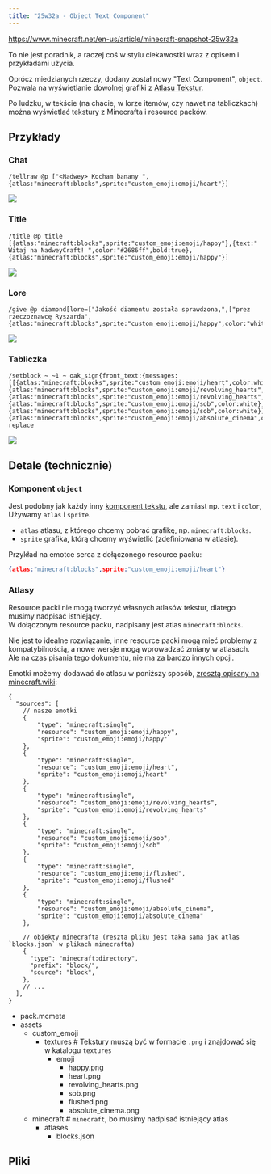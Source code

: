 ```yaml
---
title: "25w32a - Object Text Component"
---
```



https://www.minecraft.net/en-us/article/minecraft-snapshot-25w32a

<Aside title="To nie jest poradnik" variant="warning">
  To nie jest poradnik, a raczej coś w stylu ciekawostki wraz z opisem i przykładami użycia.
</Aside>

Oprócz miedzianych rzeczy, dodany został nowy "Text Component", `object`.  
Pozwala na wyświetlanie dowolnej grafiki z [Atlasu Tekstur](https://minecraft.wiki/w/Texture_atlas).

Po ludzku, w tekście (na chacie, w lorze itemów, czy nawet na tabliczkach) można wyświetlać tekstury z Minecrafta i resource packów.

## Przykłady

### Chat

```mcfunction wrap
/tellraw @p ["<Nadwey> Kocham banany ",{atlas:"minecraft:blocks",sprite:"custom_emoji:emoji/heart"}]
```

![](src/assets/docs/snapshots/25w32a/chat.png)

### Title

```mcfunction wrap
/title @p title [{atlas:"minecraft:blocks",sprite:"custom_emoji:emoji/happy"},{text:" Witaj na NadweyCraft! ",color:"#2686ff",bold:true},{atlas:"minecraft:blocks",sprite:"custom_emoji:emoji/happy"}]
```

![](src/assets/docs/snapshots/25w32a/title.png)

### Lore

```mcfunction wrap
/give @p diamond[lore=["Jakość diamentu została sprawdzona,",["prez rzeczoznawcę Ryszarda",{atlas:"minecraft:blocks",sprite:"custom_emoji:emoji/happy",color:"white",italic:false}]]]
```

![](src/assets/docs/snapshots/25w32a/lore.png)

### Tabliczka

```mcfunction wrap
/setblock ~ ~1 ~ oak_sign{front_text:{messages:[[{atlas:"minecraft:blocks",sprite:"custom_emoji:emoji/heart",color:white},{atlas:"minecraft:blocks",sprite:"custom_emoji:emoji/revolving_hearts",color:white},{atlas:"minecraft:blocks",sprite:"custom_emoji:emoji/revolving_hearts",color:white},"SHGBBHS",{atlas:"minecraft:blocks",sprite:"custom_emoji:emoji/sob",color:white},{atlas:"minecraft:blocks",sprite:"custom_emoji:emoji/sob",color:white}],"",{atlas:"minecraft:blocks",sprite:"custom_emoji:emoji/absolute_cinema",color:white},""]}} replace
```

![](src/assets/docs/snapshots/25w32a/sign.png)

## Detale (technicznie)

### Komponent `object`

Jest podobny jak każdy inny [komponent tekstu](https://minecraft.wiki/w/Text_component_format), ale zamiast np. `text` i `color`,  
Używamy `atlas` i `sprite`.

- `atlas` atlasu, z którego chcemy pobrać grafikę, np. `minecraft:blocks`.
- `sprite` grafika, którą chcemy wyświetlić (zdefiniowana w atlasie).

Przykład na emotce serca z dołączonego resource packu:

```json
{atlas:"minecraft:blocks",sprite:"custom_emoji:emoji/heart"}
```

### Atlasy

Resource packi nie mogą tworzyć własnych atlasów tekstur, dlatego musimy nadpisać istniejący.  
W dołączonym resource packu, nadpisany jest atlas `minecraft:blocks`.

Nie jest to idealne rozwiązanie, inne resource packi mogą mieć problemy z kompatybilnością, a nowe wersje mogą wprowadzać zmiany w atlasach.  
Ale na czas pisania tego dokumentu, nie ma za bardzo innych opcji.

Emotki możemy dodawać do atlasu w poniższy sposób, [zresztą opisany na minecraft.wiki](https://minecraft.wiki/w/Atlas):

```jsonc title="/assets/minecraft/atlases/blocks.json"
{
  "sources": [
    // nasze emotki
    {
        "type": "minecraft:single",
        "resource": "custom_emoji:emoji/happy",
        "sprite": "custom_emoji:emoji/happy"
    },
    {
        "type": "minecraft:single",
        "resource": "custom_emoji:emoji/heart",
        "sprite": "custom_emoji:emoji/heart"
    },
    {
        "type": "minecraft:single",
        "resource": "custom_emoji:emoji/revolving_hearts",
        "sprite": "custom_emoji:emoji/revolving_hearts"
    },
    {
        "type": "minecraft:single",
        "resource": "custom_emoji:emoji/sob",
        "sprite": "custom_emoji:emoji/sob"
    },
    {
        "type": "minecraft:single",
        "resource": "custom_emoji:emoji/flushed",
        "sprite": "custom_emoji:emoji/flushed"
    },
    {
        "type": "minecraft:single",
        "resource": "custom_emoji:emoji/absolute_cinema",
        "sprite": "custom_emoji:emoji/absolute_cinema"
    },

    // obiekty minecrafta (reszta pliku jest taka sama jak atlas `blocks.json` w plikach minecrafta)
    {
      "type": "minecraft:directory",
      "prefix": "block/",
      "source": "block",
    },
    // ...
  ],
}
```

<FileTree>

- pack.mcmeta
- assets
  - custom_emoji
    - textures # Tekstury muszą być w formacie `.png` i znajdować się w katalogu `textures`
      - emoji
        - happy.png
        - heart.png
        - revolving_hearts.png
        - sob.png
        - flushed.png
        - absolute_cinema.png
  - minecraft # `minecraft`, bo musimy nadpisać istniejący atlas
    - atlases
      - blocks.json

</FileTree>

## Pliki

<FileDownload
  filename="custom_emoji.zip"
  url="/assets/docs/snapshots/25w32a/custom_emoji.zip"
/>
